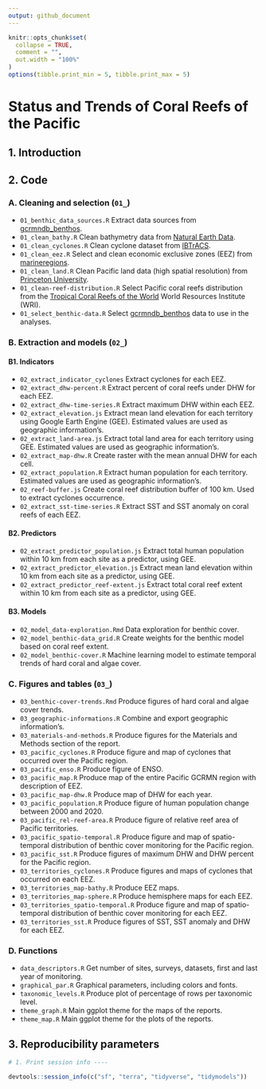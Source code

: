 ```yaml
---
output: github_document
---
```


<!-- README.md is generated from README.Rmd. Please edit that file -->

```r
knitr::opts_chunk$set(
  collapse = TRUE,
  comment = "",
  out.width = "100%"
)
options(tibble.print_min = 5, tibble.print_max = 5)
```

# **Status and Trends of Coral Reefs of the Pacific**


## 1. Introduction

## 2. Code

### A. Cleaning and selection (`01_`)

* `01_benthic_data_sources.R` Extract data sources from [gcrmndb_benthos](https://github.com/JWicquart/gcrmndb_benthos).
* `01_clean_bathy.R` Clean bathymetry data from [Natural Earth Data](https://www.naturalearthdata.com/downloads/10m-physical-vectors/).
* `01_clean_cyclones.R` Clean cyclone dataset from [IBTrACS](https://www.ncei.noaa.gov/products/international-best-track-archive).
* `01_clean_eez.R` Select and clean economic exclusive zones (EEZ) from [marineregions](https://marineregions.org/downloads.php).
* `01_clean_land.R` Clean Pacific land data (high spatial resolution) from [Princeton University](https://maps.princeton.edu/).
* `01_clean-reef-distribution.R` Select Pacific coral reefs distribution from the [Tropical Coral Reefs of the World](https://datasets.wri.org/dataset/tropical-coral-reefs-of-the-world-500-m-resolution-grid) World Resources Institute (WRI).
* `01_select_benthic-data.R` Select [gcrmndb_benthos](https://github.com/JWicquart/gcrmndb_benthos) data to use in the analyses.

### B. Extraction and models (`02_`)

#### B1. Indicators

* `02_extract_indicator_cyclones` Extract cyclones for each EEZ.
* `02_extract_dhw-percent.R` Extract percent of coral reefs under DHW for each EEZ.
* `02_extract_dhw-time-series.R` Extract maximum DHW within each EEZ.
* `02_extract_elevation.js` Extract mean land elevation for each territory using Google Earth Engine (GEE). Estimated values are used as geographic information's.
* `02_extract_land-area.js` Extract total land area for each territory using GEE. Estimated values are used as geographic information's.
* `02_extract_map-dhw.R` Create raster with the mean annual DHW for each cell.
* `02_extract_population.R` Extract human population for each territory. Estimated values are used as geographic information's.
* `02_reef-buffer.js` Create coral reef distribution buffer of 100 km. Used to extract cyclones occurrence.
* `02_extract_sst-time-series.R` Extract SST and SST anomaly on coral reefs of each EEZ.

#### B2. Predictors

* `02_extract_predictor_population.js` Extract total human population within 10 km from each site as a predictor, using GEE.
* `02_extract_predictor_elevation.js` Extract mean land elevation within 10 km from each site as a predictor, using GEE.
* `02_extract_predictor_reef-extent.js` Extract total coral reef extent within 10 km from each site as a predictor, using GEE.

#### B3. Models

* `02_model_data-exploration.Rmd` Data exploration for benthic cover.
* `02_model_benthic-data_grid.R` Create weights for the benthic model based on coral reef extent.
* `02_model_benthic-cover.R` Machine learning model to estimate temporal trends of hard coral and algae cover. 

### C. Figures and tables (`03_`)

* `03_benthic-cover-trends.Rmd` Produce figures of hard coral and algae cover trends.
* `03_geographic-informations.R` Combine and export geographic information's.
* `03_materials-and-methods.R` Produce figures for the Materials and Methods section of the report.
* `03_pacific_cyclones.R` Produce figure and map of cyclones that occurred over the Pacific region.
* `03_pacific_enso.R` Produce figure of ENSO.
* `03_pacific_map.R` Produce map of the entire Pacific GCRMN region with description of EEZ.
* `03_pacific_map-dhw.R` Produce map of DHW for each year.
* `03_pacific_population.R` Produce figure of human population change between 2000 and 2020.
* `03_pacific_rel-reef-area.R` Produce figure of relative reef area of Pacific territories.
* `03_pacific_spatio-temporal.R` Produce figure and map of spatio-temporal distribution of benthic cover monitoring for the Pacific region.
* `03_pacific_sst.R` Produce figures of maximum DHW and DHW percent for the Pacific region.
* `03_territories_cyclones.R` Produce figures and maps of cyclones that occurred on each EEZ.
* `03_territories_map-bathy.R` Produce EEZ maps.
* `03_territories_map-sphere.R` Produce hemisphere maps for each EEZ.
* `03_territories_spatio-temporal.R` Produce figure and map of spatio-temporal distribution of benthic cover monitoring for each EEZ.
* `03_territories_sst.R` Produce figures of SST, SST anomaly and DHW for each EEZ.

### D. Functions

* `data_descriptors.R` Get number of sites, surveys, datasets, first and last year of monitoring.
* `graphical_par.R` Graphical parameters, including colors and fonts.
* `taxonomic_levels.R` Produce plot of percentage of rows per taxonomic level.
* `theme_graph.R` Main ggplot theme for the maps of the reports.
* `theme_map.R` Main ggplot theme for the plots of the reports.


## 3. Reproducibility parameters

```r

# 1. Print session info ----

devtools::session_info(c("sf", "terra", "tidyverse", "tidymodels"))

```
